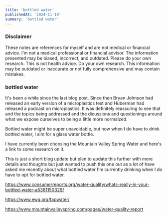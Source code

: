 ```yaml
---
title: 'bottled water'
publishedAt: '2024-11-10'
summary: 'bottled water'
---
```

### Disclaimer

These notes are references for myself and are not medical or financial advice. I'm not a medical professional or financial advisor. The information presented may be biased, incorrect, and outdated. Please do your own research. This is not health advice. Do your own research. This information may be outdated or inaccurate or not fully comprehensive and may contain mistakes. 

### bottled water

It's been a while since the last blog post. Since then Bryan Johnson had released an early version of a microplastics test and Huberman had released a podcast on microplastics. It was definitely reassuring to see that and the topics being addressed and the dicussions and questionings around what we expose ourselves to being a little more normalzed.

Bottled water might be super unavoidable, but now when I do have to drink bottled water, I aim for a glass water bottle.

I have currently been choosing the Mountain Valley Spring Water and here's a link to some research on it.

This is just a short blog update but plan to update this further with more details and thoughts but just wanted to push this one out as a lot of have asked me recently about what bottled water I'm currently drinking when I do have to opt for bottled water.

https://www.consumerreports.org/water-quality/whats-really-in-your-bottled-water-a5361150329/

https://www.ewg.org/tapwater/

https://www.mountainvalleyspring.com/pages/water-quality-report